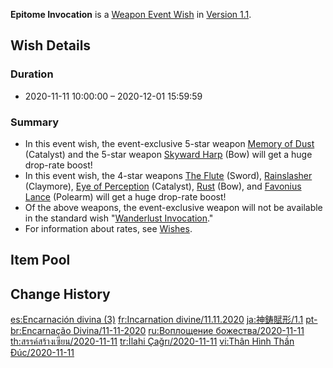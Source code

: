 {{Wish
|name              = Epitome Invocation 2020-11-11
|image             = Epitome Invocation 2020-11-11.png
|type              = Weapon Event
|duration          = event
|time_start        = 2020-11-11 10:00:00
|time_start_offset = GMT+8
|time_end          = 2020-12-01 15:59:59
|link              = https://www.hoyolab.com/article/78953
|preceding         = Epitome Invocation/2020-10-20
|succeeding        = Epitome Invocation/2020-12-01
|alongside         = Farewell of Snezhnaya/2020-11-11
}}
'''Epitome Invocation''' is a [[Weapon Event Wish]] in [[Version 1.1]].

==Wish Details==
===Duration===
* 2020-11-11 10:00:00 &ndash; 2020-12-01 15:59:59

===Summary===
* In this event wish, the event-exclusive 5-star weapon [[Memory of Dust]] (Catalyst) and the 5-star weapon [[Skyward Harp]] (Bow) will get a huge drop-rate boost!
* In this event wish, the 4-star weapons [[The Flute]] (Sword), [[Rainslasher]] (Claymore), [[Eye of Perception]] (Catalyst), [[Rust]] (Bow), and [[Favonius Lance]] (Polearm) will get a huge drop-rate boost!
* Of the above weapons, the event-exclusive weapon will not be available in the standard wish "[[Wanderlust Invocation]]."
* For information about rates, see [[Wish]]es.

==Item Pool==
{{Wish Pool
|weapon_5_F    = Memory of Dust; Skyward Harp
|weapon_4_F    = The Flute; Rainslasher; Eye of Perception; Rust; Favonius Lance
|character_4   = Barbara; Beidou; Bennett; Chongyun; Fischl; Ningguang; Noelle; Razor; Sucrose; Xiangling; Xingqiu
|weapon_5      = Amos' Bow; Aquila Favonia; Lost Prayer to the Sacred Winds; Primordial Jade Winged-Spear; Skyward Atlas; Skyward Blade; Skyward Pride; Skyward Spine; Wolf's Gravestone
|weapon_4      = Dragon's Bane; Favonius Codex; Favonius Greatsword; Favonius Sword; Favonius Warbow; Lion's Roar; Sacrificial Bow; Sacrificial Fragments; Sacrificial Greatsword; Sacrificial Sword; The Bell; The Stringless; The Widsith
|weapon_3      = Black Tassel; Bloodtainted Greatsword; Cool Steel; Debate Club; Emerald Orb; Ferrous Shadow; Harbinger of Dawn; Magic Guide; Raven Bow; Sharpshooter's Oath; Skyrider Sword; Slingshot; Thrilling Tales of Dragon Slayers
}}

==Change History==
{{Change History|1.1}}

[[es:Encarnación divina (3)]]
[[fr:Incarnation divine/11.11.2020]]
[[ja:神鋳賦形/1.1]]
[[pt-br:Encarnação Divina/11-11-2020]]
[[ru:Воплощение божества/2020-11-11]]
[[th:สรรค์สร้างเซียน/2020-11-11]]
[[tr:İlahi Çağrı/2020-11-11]]
[[vi:Thân Hình Thần Đúc/2020-11-11]]